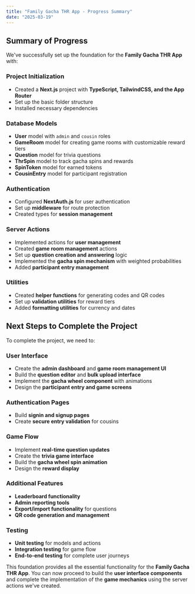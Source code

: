 ```yaml
---
title: "Family Gacha THR App - Progress Summary"
date: "2025-03-19"
---
```


## Summary of Progress

We've successfully set up the foundation for the **Family Gacha THR App** with:

### Project Initialization
- Created a **Next.js** project with **TypeScript, TailwindCSS, and the App Router**
- Set up the basic folder structure
- Installed necessary dependencies

### Database Models
- **User** model with `admin` and `cousin` roles
- **GameRoom** model for creating game rooms with customizable reward tiers
- **Question** model for trivia questions
- **ThrSpin** model to track gacha spins and rewards
- **SpinToken** model for earned tokens
- **CousinEntry** model for participant registration

### Authentication
- Configured **NextAuth.js** for user authentication
- Set up **middleware** for route protection
- Created types for **session management**

### Server Actions
- Implemented actions for **user management**
- Created **game room management** actions
- Set up **question creation and answering** logic
- Implemented the **gacha spin mechanism** with weighted probabilities
- Added **participant entry management**

### Utilities
- Created **helper functions** for generating codes and QR codes
- Set up **validation utilities** for reward tiers
- Added **formatting utilities** for currency and dates

## Next Steps to Complete the Project

To complete the project, we need to:

### User Interface
- Create the **admin dashboard** and **game room management UI**
- Build the **question editor** and **bulk upload interface**
- Implement the **gacha wheel component** with animations
- Design the **participant entry and game screens**

### Authentication Pages
- Build **signin and signup pages**
- Create **secure entry validation** for cousins

### Game Flow
- Implement **real-time question updates**
- Create the **trivia game interface**
- Build the **gacha wheel spin animation**
- Design the **reward display**

### Additional Features
- **Leaderboard functionality**
- **Admin reporting tools**
- **Export/import functionality** for questions
- **QR code generation and management**

### Testing
- **Unit testing** for models and actions
- **Integration testing** for game flow
- **End-to-end testing** for complete user journeys

This foundation provides all the essential functionality for the **Family Gacha THR App**. You can now proceed to build the **user interface components** and complete the implementation of the **game mechanics** using the server actions we've created.
